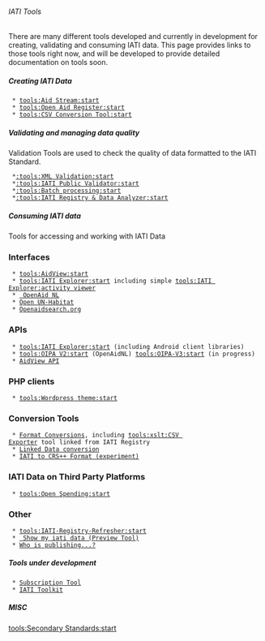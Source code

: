 ====== IATI Tools ======

There are many different tools developed and currently in development for creating, validating and consuming IATI data. This page provides links to those tools right now, and will be developed to provide detailed documentation on tools soon.

===== Creating IATI Data =====

  * [[tools:Aid Stream:start]]
  * [[tools:Open Aid Register:start]]
  * [[tools:CSV Conversion Tool:start]]

===== Validating and managing data quality =====

Validation Tools are used to check the quality of data formatted to the IATI Standard.

  *[[:tools:XML Validation:start]]
  *[[:tools:IATI Public Validator:start]]
  *[[:tools:Batch processing:start]]
  *[[:tools:IATI Registry & Data Analyzer:start]]
===== Consuming IATI data =====

Tools for accessing and working with IATI Data

=== Interfaces ===
  * [[tools:AidView:start]]
  * [[tools:IATI Explorer:start]] including simple [[tools:IATI Explorer:activity viewer]]
  * [[tools:oipa_v2:openaid.nl| OpenAid NL]]
  * [[Open UN-Habitat|Open UN-Habitat]]
  * [[OPENAIDSEARCH|Openaidsearch.org]]

=== APIs ===

  * [[tools:IATI Explorer:start]] (including Android client libraries)
  * [[tools:OIPA V2:start]] (OpenAidNL) [[tools:OIPA-V3:start]] (in progress)
  * [[tools:AidView:API|AidView API]]

=== PHP clients ===
  * [[tools:Wordpress theme:start]]


=== Conversion Tools ===
  * [[tools:xslt:start|Format Conversions]], including [[tools:xslt:CSV Exporter]] tool linked from IATI Registry
  * [[tools:linked data:start|Linked Data conversion]]
  * [[tools:crs:start|IATI to CRS++ Format (experiment)]]

=== IATI Data on Third Party Platforms ===
  * [[tools:Open Spending:start]]

=== Other ===
  * [[tools:IATI-Registry-Refresher:start]]
  * [[tools:Show my iati data:start| Show my iati data (Preview Tool)]]
  * [[tools:who is publishing:start|Who is publishing...?]]
===== Tools under development =====

  * [[tools:subscribe:start|Subscription Tool]]
  * [[wg:toolkit:start|IATI Toolkit]]

===== MISC =====

[[tools:Secondary Standards:start]]